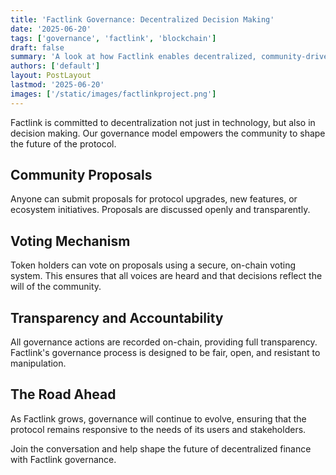 ```yaml
---
title: 'Factlink Governance: Decentralized Decision Making'
date: '2025-06-20'
tags: ['governance', 'factlink', 'blockchain']
draft: false
summary: 'A look at how Factlink enables decentralized, community-driven governance for its protocol and ecosystem.'
authors: ['default']
layout: PostLayout
lastmod: '2025-06-20'
images: ['/static/images/factlinkproject.png']
---
```


Factlink is committed to decentralization not just in technology, but also in decision making. Our governance model empowers the community to shape the future of the protocol.

## Community Proposals

Anyone can submit proposals for protocol upgrades, new features, or ecosystem initiatives. Proposals are discussed openly and transparently.

## Voting Mechanism

Token holders can vote on proposals using a secure, on-chain voting system. This ensures that all voices are heard and that decisions reflect the will of the community.

## Transparency and Accountability

All governance actions are recorded on-chain, providing full transparency. Factlink's governance process is designed to be fair, open, and resistant to manipulation.

## The Road Ahead

As Factlink grows, governance will continue to evolve, ensuring that the protocol remains responsive to the needs of its users and stakeholders.

Join the conversation and help shape the future of decentralized finance with Factlink governance. 